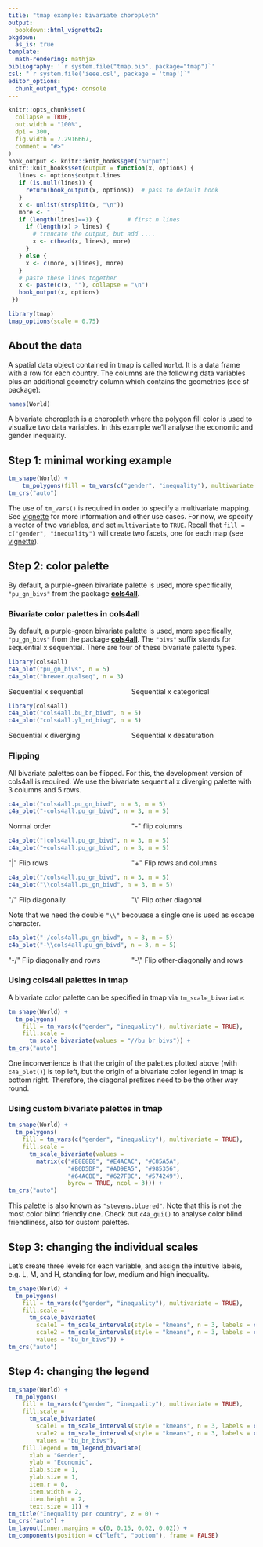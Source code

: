 ```yaml
---
title: "tmap example: bivariate choropleth"
output: 
  bookdown::html_vignette2:
pkgdown:
  as_is: true
template:
  math-rendering: mathjax
bibliography: '`r system.file("tmap.bib", package="tmap")`'
csl: "`r system.file('ieee.csl', package = 'tmap')`"
editor_options: 
  chunk_output_type: console
---
```


```r
knitr::opts_chunk$set(
  collapse = TRUE,
  out.width = "100%",
  dpi = 300,
  fig.width = 7.2916667,
  comment = "#>"
)
hook_output <- knitr::knit_hooks$get("output")
knitr::knit_hooks$set(output = function(x, options) {
   lines <- options$output.lines
   if (is.null(lines)) {
     return(hook_output(x, options))  # pass to default hook
   }
   x <- unlist(strsplit(x, "\n"))
   more <- "..."
   if (length(lines)==1) {        # first n lines
     if (length(x) > lines) {
       # truncate the output, but add ....
       x <- c(head(x, lines), more)
     }
   } else {
     x <- c(more, x[lines], more)
   }
   # paste these lines together
   x <- paste(c(x, ""), collapse = "\n")
   hook_output(x, options)
 })

```

```r
library(tmap)
tmap_options(scale = 0.75)
```


## About the data

A spatial data object contained in tmap is called `World`. It is a data frame with a row for each country. The columns are the following data variables plus an additional geometry column which contains the geometries (see sf package):

```r
names(World)
```

A bivariate choropleth is a choropleth where the polygon fill color is used to visualize two data variables. In this example we'll analyse the economic and gender inequality.




## Step 1: minimal working example

```r
tm_shape(World) +
    tm_polygons(fill = tm_vars(c("gender", "inequality"), multivariate = TRUE)) +
tm_crs("auto")
```

The use of `tm_vars()` is required in order to specify a multivariate mapping. See [vignette](https://r-tmap.github.io/tmap/articles/adv_multivariate) for more information and other use cases. For now, we specify a vector of two variables, and set `multivariate` to `TRUE`. Recall that `fill = c("gender", "inequality")` will create two facets, one for each map (see [vignette](https://r-tmap.github.io/tmap/articles/basics_facets#facets-one-dimensional)).

## Step 2: color palette

By default, a purple-green bivariate palette is used, more specifically, `"pu_gn_bivs"` from the package [**cols4all**](https://cols4all.github.io/cols4all-R/index.html). 


### Bivariate color palettes in cols4all
By default, a purple-green bivariate palette is used, more specifically, `"pu_gn_bivs"` from the package [**cols4all**](https://cols4all.github.io/cols4all-R/index.html). The `"bivs"` suffix stands for sequential x sequential. There are four of these bivariate palette types.

```r
library(cols4all)
c4a_plot("pu_gn_bivs", n = 5)
c4a_plot("brewer.qualseq", n = 3)
```


<div style="display: flex; justify-content: space-between; margin-top: 0.5em;">
  <div style="flex: 1; text-align: left;">Sequential x sequential</div>
  <div style="flex: 1; text-align: left;">Sequential x categorical</div>
</div>



```r
library(cols4all)
c4a_plot("cols4all.bu_br_bivd", n = 5)
c4a_plot("cols4all.yl_rd_bivg", n = 5)
```


<div style="display: flex; justify-content: space-between; margin-top: 0.5em;">
  <div style="flex: 1; text-align: left;">Sequential x diverging</div>
  <div style="flex: 1; text-align: left;">Sequential x desaturation</div>
</div>

### Flipping

All bivariate palettes can be flipped. For this, the development version of cols4all is required. We use the bivariate sequential x diverging palette with 3 columns and 5 rows.

```r
c4a_plot("cols4all.pu_gn_bivd", n = 3, m = 5)
c4a_plot("-cols4all.pu_gn_bivd", n = 3, m = 5)
```

<div style="display: flex; justify-content: space-between; margin-top: 0.5em;">
  <div style="flex: 1; text-align: left;">Normal order</div>
  <div style="flex: 1; text-align: left;">\"-\" flip columns</div>
</div>

```r
c4a_plot("|cols4all.pu_gn_bivd", n = 3, m = 5)
c4a_plot("+cols4all.pu_gn_bivd", n = 3, m = 5)
```

<div style="display: flex; justify-content: space-between; margin-top: 0.5em;">
  <div style="flex: 1; text-align: left;">\"|\" Flip rows</div>
  <div style="flex: 1; text-align: left;">\"+\" Flip rows and columns</div>
</div>

```r
c4a_plot("/cols4all.pu_gn_bivd", n = 3, m = 5)
c4a_plot("\\cols4all.pu_gn_bivd", n = 3, m = 5)
```

<div style="display: flex; justify-content: space-between; margin-top: 0.5em;">
  <div style="flex: 1; text-align: left;">\"/\" Flip diagonally</div>
  <div style="flex: 1; text-align: left;">\"\\\" Flip other diagonal</div>
</div>

Note that we need the double `"\\"` becouase a single one is used as escape character.

```r
c4a_plot("-/cols4all.pu_gn_bivd", n = 3, m = 5)
c4a_plot("-\\cols4all.pu_gn_bivd", n = 3, m = 5)
```

<div style="display: flex; justify-content: space-between; margin-top: 0.5em;">
  <div style="flex: 1; text-align: left;">\"-/\" Flip diagonally and rows</div>
  <div style="flex: 1; text-align: left;">\"-\\\" Flip other-diagonally and rows</div>
</div>

### Using cols4all palettes in tmap

A bivariate color palette can be specified in tmap via `tm_scale_bivariate`:

```r
tm_shape(World) +
  tm_polygons(
    fill = tm_vars(c("gender", "inequality"), multivariate = TRUE),
    fill.scale = 
      tm_scale_bivariate(values = "//bu_br_bivs")) +
tm_crs("auto")
```


One inconvenience is that the origin of the palettes plotted above (with `c4a_plot()`) is top left, but the origin of a bivariate color legend in tmap is bottom right. Therefore, the diagonal prefixes need to be the other way round.


### Using custom bivariate palettes in tmap

```r
tm_shape(World) +
  tm_polygons(
    fill = tm_vars(c("gender", "inequality"), multivariate = TRUE),
    fill.scale = 
      tm_scale_bivariate(values = 
        matrix(c("#E8E8E8", "#E4ACAC", "#C85A5A",
        		 "#B0D5DF", "#AD9EA5", "#985356",
        		 "#64ACBE", "#627F8C", "#574249"),
        		 byrow = TRUE, ncol = 3))) +
tm_crs("auto")
```

This palette is also known as `"stevens.bluered"`. Note that this is not the most color blind friendly one. Check out `c4a_gui()` to analyse color blind friendliness, also for custom palettes.

## Step 3: changing the individual scales

Let's create three levels for each variable, and assign the intuitive labels, e.g. L, M, and H, standing for low, medium and high inequality.


```r
tm_shape(World) +
  tm_polygons(
    fill = tm_vars(c("gender", "inequality"), multivariate = TRUE),
    fill.scale = 
      tm_scale_bivariate(
        scale1 = tm_scale_intervals(style = "kmeans", n = 3, labels = c("L", "M", "H")),
      	scale2 = tm_scale_intervals(style = "kmeans", n = 3, labels = c("L", "M", "H")),
      	values = "bu_br_bivs")) +
tm_crs("auto") 
```

## Step 4: changing the legend

```r
tm_shape(World) +
  tm_polygons(
    fill = tm_vars(c("gender", "inequality"), multivariate = TRUE),
    fill.scale = 
      tm_scale_bivariate(
        scale1 = tm_scale_intervals(style = "kmeans", n = 3, labels = c("L", "M", "H")),
      	scale2 = tm_scale_intervals(style = "kmeans", n = 3, labels = c("L", "M", "H")),
      	values = "bu_br_bivs"),
    fill.legend = tm_legend_bivariate(
      xlab = "Gender",
      ylab = "Economic",
      xlab.size = 1,
      ylab.size = 1,
      item.r = 0,
      item.width = 2,
      item.height = 2,
      text.size = 1)) +
tm_title("Inequality per country", z = 0) +
tm_crs("auto") +
tm_layout(inner.margins = c(0, 0.15, 0.02, 0.02)) +
tm_components(position = c("left", "bottom"), frame = FALSE)
```

